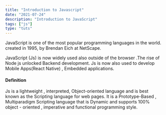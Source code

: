 ```yaml
---
title: "Introduction to Javascript"
date: "2021-07-24"
description: "Introduction to JavaScript"
tags: ["js"]
type: "tuts"
---
```


JavaScript is one of the most popular programming languages in the world. created in 1995, by Brendan Eich at NetScape.

JavaScript (Js) is now widely used also outside of the browser .The rise of Node js unlocked Backend development. Js is now also used to develop Mobile Apps(React Native) , Embedded applications.

#### Definition

Js is a lightweight , interpreted, Object-oriented language and is best known as the Scripting language for web pages. It is a
Prototype-Based , Multiparadigm Scripting language that is Dynamic and supports 100% object - oriented , imperative and functional programming style.
